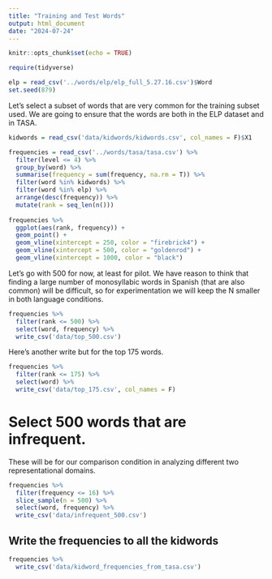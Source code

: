 ```yaml
---
title: "Training and Test Words"
output: html_document
date: "2024-07-24"
---
```


```r
knitr::opts_chunk$set(echo = TRUE)

require(tidyverse)

elp = read_csv('../words/elp/elp_full_5.27.16.csv')$Word
set.seed(879)

```

Let's select a subset of words that are very common for the training subset used. We are going to ensure that the words are both in the ELP dataset and in TASA.

```r
kidwords = read_csv('data/kidwords/kidwords.csv', col_names = F)$X1

frequencies = read_csv('../words/tasa/tasa.csv') %>% 
  filter(level <= 4) %>%
  group_by(word) %>% 
  summarise(frequency = sum(frequency, na.rm = T)) %>% 
  filter(word %in% kidwords) %>% 
  filter(word %in% elp) %>% 
  arrange(desc(frequency)) %>% 
  mutate(rank = seq_len(n()))
  
frequencies %>% 
  ggplot(aes(rank, frequency)) +
  geom_point() +
  geom_vline(xintercept = 250, color = "firebrick4") +
  geom_vline(xintercept = 500, color = "goldenrod") +
  geom_vline(xintercept = 1000, color = "black")

```

Let's go with 500 for now, at least for pilot. We have reason to think that finding a large number of monosyllabic words in Spanish (that are also common) will be difficult, so for experimentation we will keep the N smaller in both language conditions.

```r

frequencies %>% 
  filter(rank <= 500) %>% 
  select(word, frequency) %>%
  write_csv('data/top_500.csv')

```


Here's another write but for the top 175 words.

```r
frequencies %>% 
  filter(rank <= 175) %>% 
  select(word) %>% 
  write_csv('data/top_175.csv', col_names = F)

```

# Select 500 words that are infrequent.
These will be for our comparison condition in analyzing different two representational domains.

```r

frequencies %>% 
  filter(frequency <= 16) %>%
  slice_sample(n = 500) %>% 
  select(word, frequency) %>% 
  write_csv('data/infrequent_500.csv')


```

## Write the frequencies to all the kidwords

```r
frequencies %>% 
  write_csv('data/kidword_frequencies_from_tasa.csv')


```

